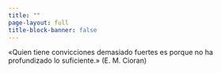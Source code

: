 ```yaml
---
title: ""
page-layout: full
title-block-banner: false
---
```


«Quien tiene convicciones demasiado fuertes es porque no ha profundizado lo suficiente.» (E. M. Cioran)


